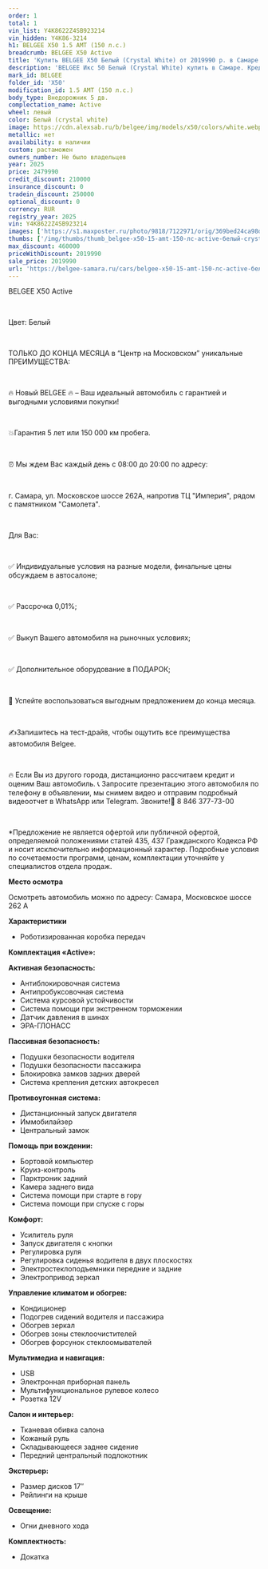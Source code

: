 ```yaml
---
order: 1
total: 1
vin_list: Y4K8622Z4SB923214
vin_hidden: Y4K86-3214
h1: BELGEE X50 1.5 AMT (150 л.с.)
breadcrumb: BELGEE X50 Active
title: 'Купить BELGEE X50 Белый (Crystal White) от 2019990 р. в Самаре. Цены и комплектации на новые авто в автосалоне официального дилера BELGEE'
description: 'BELGEE Икс 50 Белый (Crystal White) купить в Самаре. Кредит от 0,01%, авторассрочка, скидки на все автомобили от розничной цены. Гарантия 3 года или 100 000 км. Звонить по тел.: +7 (846) 377-73-00'
mark_id: BELGEE
folder_id: 'X50'
modification_id: 1.5 AMT (150 л.с.)
body_type: Внедорожник 5 дв.
complectation_name: Active
wheel: левый
color: Белый (crystal white)
image: https://cdn.alexsab.ru/b/belgee/img/models/x50/colors/white.webp
metallic: нет
availability: в наличии
custom: растаможен
owners_number: Не было владельцев
year: 2025
price: 2479990
credit_discount: 210000
insurance_discount: 0
tradein_discount: 250000
optional_discount: 0
currency: RUR
registry_year: 2025
vin: Y4K8622Z4SB923214
images: ['https://s1.maxposter.ru/photo/9818/7122971/orig/369bed24ca98d7c5cf8d5bfd710cb267.jpg?sid=14', 'https://s1.maxposter.ru/photo/9818/7122971/orig/f93c4155352bd53149a5079c8c1c8945.jpg?sid=14', 'https://s1.maxposter.ru/photo/9818/7122971/orig/3fd9ea888f643dc347bde9aa1d019a2c.jpg?sid=14', 'https://s1.maxposter.ru/photo/9818/7122971/orig/62112eebc232c84f5587d5fcaf9e7c23.jpg?sid=14', 'https://s1.maxposter.ru/photo/9818/7122971/orig/f1522c88ba797a8f9d873e609d80a231.jpg?sid=14', 'https://s1.maxposter.ru/photo/9818/7122971/orig/ed552bcbbe688e4ae97ef3f4f7e16739.jpg?sid=14', 'https://s1.maxposter.ru/photo/9818/7122971/orig/4c7d1435e98e6a6d2bb38bcb3ae300d7.jpg?sid=14', 'https://s1.maxposter.ru/photo/9818/7122971/orig/392172358c1fe5c76c28639cd3d2b6c3.jpg?sid=14', 'https://s1.maxposter.ru/photo/9818/7122971/orig/ceb09385babd352dd9307ad06a6657dc.jpg?sid=14', 'https://s1.maxposter.ru/photo/9818/7122971/orig/d5f46f89791eb9db6ddbb45f27cf544c.jpg?sid=14', 'https://s1.maxposter.ru/photo/9818/7122971/orig/95ec9c4ebf958f34542e8677bf62f7d4.jpg?sid=14', 'https://s1.maxposter.ru/photo/9818/7122971/orig/23659bca21e52930cbe069a96b9e11e1.jpg?sid=14', 'https://s1.maxposter.ru/photo/9818/7122971/orig/a706a3e145891a2c56a26815c4cb7e94.jpg?sid=14', 'https://s1.maxposter.ru/photo/9818/7122971/orig/f8dc255ba9c8ccd6335bc2a789a09d31.jpg?sid=14', 'https://s1.maxposter.ru/photo/9818/7122971/orig/df4d577fc5eed4c765b3e8c470469c00.jpg?sid=14', 'https://s1.maxposter.ru/photo/9818/7122971/orig/ae976436a984274cc23fde57ef166152.jpg?sid=14', 'https://s1.maxposter.ru/photo/9818/7122971/orig/6c977b6b28b991771636f31bad795cbf.jpg?sid=14', 'https://s1.maxposter.ru/photo/9818/7122971/orig/a8c2d1ab2cfea49a0c383113cdbefa28.jpg?sid=14', 'https://s1.maxposter.ru/photo/9818/7122971/orig/03b584bb7da88e06ceaacaee1801a05b.jpg?sid=14', 'https://s1.maxposter.ru/photo/9818/7122971/orig/c7241275be9348a9838091e394fc386e.jpg?sid=14', 'https://s1.maxposter.ru/photo/9818/7122971/orig/681a34cd357b900918cd6a65c4b50bea.jpg?sid=14', 'https://s1.maxposter.ru/photo/9818/7122971/orig/96544f99656fd01c526a095a053e6150.jpg?sid=14', 'https://s1.maxposter.ru/photo/9818/7122971/orig/a807f3e3314c9419d1fdbb1bc6b4698d.jpg?sid=14', 'https://s1.maxposter.ru/photo/9818/7122971/orig/cf57c7b64ae4b555d30e5fb7c876da67.jpg?sid=14', 'https://s1.maxposter.ru/photo/9818/7122971/orig/cb48b6e7b99064cfd27b84d028ad86ac.jpg?sid=14', 'https://s1.maxposter.ru/photo/9818/7122971/orig/7d257d820339e737c535526c123f62a0.jpg?sid=14', 'https://s1.maxposter.ru/photo/9818/7122971/orig/94587b9e1d125c101ded7c24ba68b0c3.jpg?sid=14', 'https://s1.maxposter.ru/photo/9818/7122971/orig/9f4437769654dbc671be607c1e1ebd5e.jpg?sid=14']
thumbs: ['/img/thumbs/thumb_belgee-x50-15-amt-150-лс-active-белый-crystal-white-2025_cb267_0.webp', '/img/thumbs/thumb_belgee-x50-15-amt-150-лс-active-белый-crystal-white-2025_c8945_1.webp', '/img/thumbs/thumb_belgee-x50-15-amt-150-лс-active-белый-crystal-white-2025_19a2c_2.webp', '/img/thumbs/thumb_belgee-x50-15-amt-150-лс-active-белый-crystal-white-2025_e7c23_3.webp', '/img/thumbs/thumb_belgee-x50-15-amt-150-лс-active-белый-crystal-white-2025_0a231_4.webp']
max_discount: 460000
priceWithDiscount: 2019990
sale_price: 2019990
url: 'https://belgee-samara.ru/cars/belgee-x50-15-amt-150-лс-active-белый-crystal-white-2025/'
---
```

<p>
 <p>
  ВЕLGEЕ X50 Active
  <br/>
 </p>
 <br/>
 <p>
  Цвет: Белый
  <br/>
 </p>
 <br/>
 <p>
  TOЛЬКО ДО KОНЦA MЕСЯЦА в “Центр на Московском” уникальныe ПPЕИMУЩЕСТВА:
  <br/>
 </p>
 <br/>
 <p>
  🔥 Новый ВЕLGЕЕ  🔥 – Ваш идеальный автомобиль с гарантией и выгодными условиями покупки!
  <br/>
 </p>
 <br/>
 <p>
  💥Гарантия 5 лет или 150 000 км пробега.
  <br/>
 </p>
 <br/>
 <p>
  ⏰ Мы ждем Вас каждый день с 08:00 до 20:00 по адресу:
  <br/>
 </p>
 <br/>
 <p>
  г. Самара, ул. Московское шоссе 262А, напротив ТЦ "Империя", рядом с памятником "Самолета".
  <br/>
 </p>
 <br/>
 <p>
  Для Вас:
  <br/>
 </p>
 <br/>
 <p>
  ✅ Индивидуальные условия на разные модели, финальные цены обсуждаем в автосалоне;
  <br/>
 </p>
 <br/>
 <p>
  ✅ Рассрочка 0,01%;
  <br/>
 </p>
 <br/>
 <p>
  ✅ Выкуп Вашего автомобиля на рыночных условиях;
  <br/>
 </p>
 <br/>
 <p>
  ✅ Дополнительное оборудование в ПОДАРОК;
  <br/>
 </p>
 <br/>
 <p>
  📆 Успейте воспользоваться выгодным предложением до конца месяца.
  <br/>
 </p>
 <br/>
 <p>
  ✍️Запишитесь на тест-драйв, чтобы ощутить все преимущества автомобиля Веlgее.
  <br/>
 </p>
 <br/>
 <p>
  🔥 Если Вы из другого города, дистанционно рассчитаем кредит и оценим Ваш автомобиль. 📞 Запросите презентацию этого автомобиля по телефону в объявлении, мы снимем видео и отправим подробный видеоотчет в WhаtsАрр или Теlеgrаm. Звоните!📲 8 846 377-73-00
  <br/>
 </p>
 <br/>
 <p>
  *Предложение не является офертой или публичной офертой, определяемой положениями статей 435, 437 Гражданского Кодекса РФ и носит исключительно информационный характер. Подробные условия по сочетаемости программ, ценам, комплектации уточняйте у специалистов отдела продаж.
 </p>
 <p>
  <strong>
   Место осмотра
  </strong>
 </p>
 <p>
  Осмотреть автомобиль можно по адресу: Самара, Московское шоссе 262 А
 </p>
 <p>
  <strong>
   Характеристики
  </strong>
 </p>
 <ul>
  <li>
   Роботизированная коробка передач
  </li>
 </ul>
 <p>
  <strong>
   Комплектация «Active»:
  </strong>
 </p>
 <p>
  <strong>
   Активная безопасность:
  </strong>
 </p>
 <ul>
  <li>
   Антиблокировочная система
  </li>
  <li>
   Антипробуксовочная система
  </li>
  <li>
   Система курсовой устойчивости
  </li>
  <li>
   Система помощи при экстренном торможении
  </li>
  <li>
   Датчик давления в шинах
  </li>
  <li>
   ЭРА-ГЛОНАСС
  </li>
 </ul>
 <p>
  <strong>
   Пассивная безопасность:
  </strong>
 </p>
 <ul>
  <li>
   Подушки безопасности водителя
  </li>
  <li>
   Подушки безопасности пассажира
  </li>
  <li>
   Блокировка замков задних дверей
  </li>
  <li>
   Система крепления детских автокресел
  </li>
 </ul>
 <p>
  <strong>
   Противоугонная система:
  </strong>
 </p>
 <ul>
  <li>
   Дистанционный запуск двигателя
  </li>
  <li>
   Иммобилайзер
  </li>
  <li>
   Центральный замок
  </li>
 </ul>
 <p>
  <strong>
   Помощь при вождении:
  </strong>
 </p>
 <ul>
  <li>
   Бортовой компьютер
  </li>
  <li>
   Круиз-контроль
  </li>
  <li>
   Парктроник задний
  </li>
  <li>
   Камера заднего вида
  </li>
  <li>
   Система помощи при старте в гору
  </li>
  <li>
   Система помощи при спуске с горы
  </li>
 </ul>
 <p>
  <strong>
   Комфорт:
  </strong>
 </p>
 <ul>
  <li>
   Усилитель руля
  </li>
  <li>
   Запуск двигателя с кнопки
  </li>
  <li>
   Регулировка руля
  </li>
  <li>
   Регулировка сиденья водителя в двух плоскостях
  </li>
  <li>
   Электростеклоподъемники передние и задние
  </li>
  <li>
   Электропривод зеркал
  </li>
 </ul>
 <p>
  <strong>
   Управление климатом и обогрев:
  </strong>
 </p>
 <ul>
  <li>
   Кондиционер
  </li>
  <li>
   Подогрев сидений водителя и пассажира
  </li>
  <li>
   Обогрев зеркал
  </li>
  <li>
   Обогрев зоны стеклоочистителей
  </li>
  <li>
   Обогрев форсунок стеклоомывателей
  </li>
 </ul>
 <p>
  <strong>
   Мультимедиа и навигация:
  </strong>
 </p>
 <ul>
  <li>
   USB
  </li>
  <li>
   Электронная приборная панель
  </li>
  <li>
   Мультифункциональное рулевое колесо
  </li>
  <li>
   Розетка 12V
  </li>
 </ul>
 <p>
  <strong>
   Салон и интерьер:
  </strong>
 </p>
 <ul>
  <li>
   Тканевая обивка салона
  </li>
  <li>
   Кожаный руль
  </li>
  <li>
   Складывающееся заднее сидение
  </li>
  <li>
   Передний центральный подлокотник
  </li>
 </ul>
 <p>
  <strong>
   Экстерьер:
  </strong>
 </p>
 <ul>
  <li>
   Размер дисков 17″
  </li>
  <li>
   Рейлинги на крыше
  </li>
 </ul>
 <p>
  <strong>
   Освещение:
  </strong>
 </p>
 <ul>
  <li>
   Огни дневного хода
  </li>
 </ul>
 <p>
  <strong>
   Комплектность:
  </strong>
 </p>
 <ul>
  <li>
   Докатка
  </li>
 </ul>
</p>
